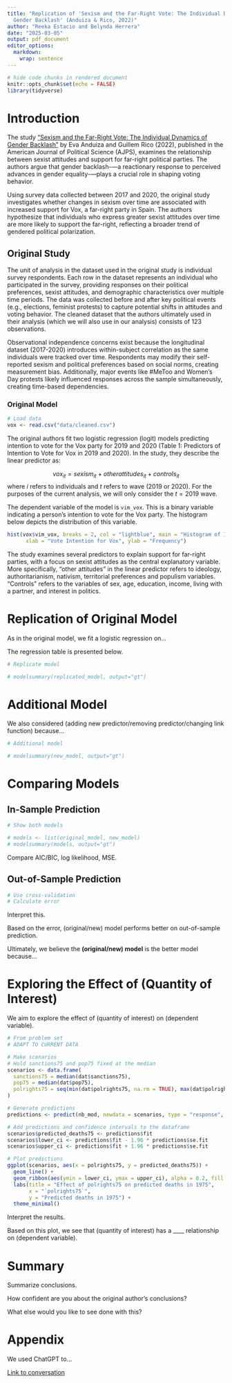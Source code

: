 ```yaml
---
title: "Replication of 'Sexism and the Far-Right Vote: The Individual Dynamics of
  Gender Backlash' (Anduiza & Rico, 2022)"
author: "Reeka Estacio and Belynda Herrera"
date: "2025-03-05"
output: pdf_document
editor_options: 
  markdown: 
    wrap: sentence
---
```


```r
# hide code chunks in rendered document
knitr::opts_chunk$set(echo = FALSE) 
library(tidyverse)
```

# Introduction

The study ["Sexism and the Far-Right Vote: The Individual Dynamics of Gender Backlash"](https://doi.org/10.1111/ajps.12759) by Eva Anduiza and Guillem Rico (2022), published in the American Journal of Political Science (AJPS), examines the relationship between sexist attitudes and support for far-right political parties.
The authors argue that gender backlash-—a reactionary response to perceived advances in gender equality-—plays a crucial role in shaping voting behavior.

Using survey data collected between 2017 and 2020, the original study investigates whether changes in sexism over time are associated with increased support for Vox, a far-right party in Spain.
The authors hypothesize that individuals who express greater sexist attitudes over time are more likely to support the far-right, reflecting a broader trend of gendered political polarization.

## Original Study

The unit of analysis in the dataset used in the original study is individual survey respondents.
Each row in the dataset represents an individual who participated in the survey, providing responses on their political preferences, sexist attitudes, and demographic characteristics over multiple time periods.
The data was collected before and after key political events (e.g., elections, feminist protests) to capture potential shifts in attitudes and voting behavior.
The cleaned dataset that the authors ultimately used in their analysis (which we will also use in our analysis) consists of 123 observations.

Observational independence concerns exist because the longitudinal dataset (2017-2020) introduces within-subject correlation as the same individuals were tracked over time.
Respondents may modify their self-reported sexism and political preferences based on social norms, creating measurement bias.
Additionally, major events like #MeToo and Women's Day protests likely influenced responses across the sample simultaneously, creating time-based dependencies.

### Original Model

```r
# Load data
vox <- read.csv("data/cleaned.csv")
```

The original authors fit two logistic regression (logit) models predicting intention to vote for the Vox party for 2019 and 2020 (Table 1: Predictors of Intention to Vote for Vox in 2019 and 2020).
In the study, they describe the linear predictor as:

$$vox_{it} = sexism_{it} + other attitudes_{it} + controls_{it}$$ where $i$ refers to individuals and $t$ refers to wave (2019 or 2020).
For the purposes of the current analysis, we will only consider the $t=2019$ wave.

The dependent variable of the model is `vim_vox`.
This is a binary variable indicating a person's intention to vote for the Vox party.
The histogram below depicts the distribution of this variable.

```r
hist(vox$vim_vox, breaks = 2, col = "lightblue", main = "Histogram of Intention to Vote for Vox",
      xlab = "Vote Intention for Vox", ylab = "Frequency")
```

The study examines several predictors to explain support for far-right parties, with a focus on sexist attitudes as the central explanatory variable.
More specifically, "other attitudes" in the linear predictor refers to ideology, authoritarianism, nativism, territorial preferences and populism variables.
"Controls" refers to the variables of sex, age, education, income, living with a partner, and interest in politics.

# Replication of Original Model

As in the original model, we fit a logistic regression on...

The regression table is presented below.

```r
# Replicate model

# modelsummary(replicated_model, output="gt")
```

# Additional Model

We also considered (adding new predictor/removing predictor/changing link function) because...

```r
# Additional model

# modelsummary(new_model, output="gt")
```

# Comparing Models

## In-Sample Prediction

```r
# Show both models

# models <- list(original_model, new_model)
# modelsummary(models, output="gt")
```

Compare AIC/BIC, log likelihood, MSE.

## Out-of-Sample Prediction

```r
# Use cross-validation
# Calculate error
```

Interpret this.

Based on the error, (original/new) model performs better on out-of-sample prediction.

Ultimately, we believe the **(original/new) model** is the better model because...

# Exploring the Effect of (Quantity of Interest)

We aim to explore the effect of (quantity of interest) on (dependent variable).

```r
# From problem set
# ADAPT TO CURRENT DATA

# Make scenarios
# Hold sanctions75 and pop75 fixed at the median 
scenarios <- data.frame(
  sanctions75 = median(dat$sanctions75),
  pop75 = median(dat$pop75),
  polrights75 = seq(min(dat$polrights75, na.rm = TRUE), max(dat$polrights75, na.rm = TRUE)) # compare polrights75 at different values
)

# Generate predictions
predictions <- predict(nb_mod, newdata = scenarios, type = "response", se.fit = TRUE)

# Add predictions and confidence intervals to the dataframe
scenarios$predicted_deaths75 <- predictions$fit
scenarios$lower_ci <- predictions$fit - 1.96 * predictions$se.fit  
scenarios$upper_ci <- predictions$fit + 1.96 * predictions$se.fit 

# Plot predictions
ggplot(scenarios, aes(x = polrights75, y = predicted_deaths75)) +
  geom_line() +
  geom_ribbon(aes(ymin = lower_ci, ymax = upper_ci), alpha = 0.2, fill = "blue") +
  labs(title = "Effect of polrights75 on predicted deaths in 1975",
       x = "`polrights75`",
       y = "Predicted deaths in 1975") +
  theme_minimal()
```

Interpret the results.

Based on this plot, we see that (quantity of interest) has a \_\_\_\_ relationship on (dependent variable).

# Summary

Summarize conclusions.

How confident are you about the original author's conclusions?

What else would you like to see done with this?

# Appendix

We used ChatGPT to...

[Link to conversation]()
